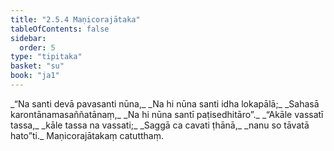 ```yaml
---
title: "2.5.4 Maṇicorajātaka"
tableOfContents: false
sidebar:
  order: 5
type: "tipitaka"
basket: "su"
book: "ja1"
---
```



<DynamicBreadcrumb />

<Division number="87" book="ja1" bookNo="22" page="196">

<Paragraph number="479" type="verses" book="ja1">
_“Na santi devā pavasanti nūna,_  
_Na hi nūna santi idha lokapālā;_  
_Sahasā karontānamasaññatānaṃ,_  
_Na hi nūna santī paṭisedhitāro”._  

</Paragraph>

</Division>
<Division number="88" book="ja1" bookNo="22" page="196">

<Paragraph number="480" type="verses" book="ja1">
_“Akāle vassatī tassa,_  
_kāle tassa na vassati;_  
_Saggā ca cavati ṭhānā,_  
_nanu so tāvatā hato”ti._  


</Paragraph>
</Division>

<Paragraph number="481" type="center" book="ja1">
Maṇicorajātakaṃ catutthaṃ.
</Paragraph>